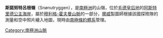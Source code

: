 {{coord|72|14|S|5|20|E|display=title}}

'''斯諾努特呂根嶺'''（Snønutryggen），是[[南極洲|南極洲]]的山嶺，位於[[毛德皇后地|毛德皇后地]]的[[阿斯特里德公主海岸|阿斯特里德公主海岸]]，屬於[[穆利格-霍夫曼山脈|穆利格-霍夫曼山脈]]的一部分，[[挪威|挪威]]製圖師根據該國探險隊的測量和空中照片繪入地圖，現時由[[南極條約體系|南極條約體系]]管理。

{{Antarctica-geo-stub}}
[[Category:南極洲山脈|Category:南極洲山脈]]